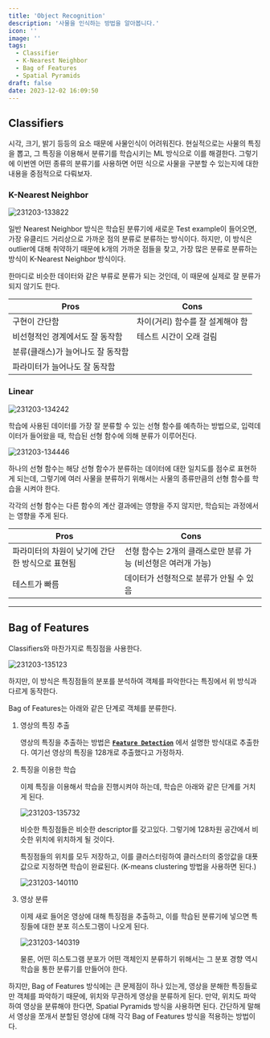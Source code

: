 ```yaml
---
title: 'Object Recognition'
description: '사물을 인식하는 방법을 알아봅니다.'
icon: ''
image: ''
tags:
  - Classifier
  - K-Nearest Neighbor
  - Bag of Features
  - Spatial Pyramids
draft: false
date: 2023-12-02 16:09:50
---
```


## Classifiers

시각, 크기, 밝기 등등의 요소 때문에 사물인식이 어려워진다.
현실적으로는 사물의 특징을 뽑고, 그 특징을 이용해서 분류기를 학습시키는 ML 방식으로 이를 해결한다.
그렇기에 이번엔 어떤 종류의 분류기를 사용하면 어떤 식으로 사물을 구분할 수 있는지에 대한 내용을 중점적으로 다뤄보자.

### K-Nearest Neighbor

![231203-133822](/posts/final_06/231203-133822.png)

일반 Nearest Neighbor 방식은 학습된 분류기에 새로운 Test example이 들어오면, 가장 유클리드 거리상으로 가까운 점의 분류로 분류하는 방식이다.
하지만, 이 방식은 outlier에 대해 취약하기 때문에 k개의 가까운 점들을 찾고, 가장 많은 분류로 분류하는 방식이 K-Nearest Neighbor 방식이다.

한마디로 비슷한 데이터와 같은 부류로 분류가 되는 것인데, 이 때문에 실제로 잘 분류가 되지 않기도 한다.

| Pros | Cons |
|---|---|
| 구현이 간단함 | 차이(거리) 함수를 잘 설계해야 함 |
| 비선형적인 경계에서도 잘 동작함 | 테스트 시간이 오래 걸림 |
| 분류(클래스)가 늘어나도 잘 동작함 ||
| 파라미터가 늘어나도 잘 동작함 ||

### Linear

![231203-134242](/posts/final_06/231203-134242.png)

학습에 사용된 데이터를 가장 잘 분류할 수 있는 선형 함수를 예측하는 방법으로, 입력데이터가 들어왔을 때, 학습된 선형 함수에 의해 분류가 이루어진다.

![231203-134446](/posts/final_06/231203-134446.png)

하나의 선형 함수는 해당 선형 함수가 분류하는 데이터에 대한 일치도를 점수로 표현하게 되는데,
그렇기에 여러 사물을 분류하기 위해서는 사물의 종류만큼의 선형 함수를 학습을 시켜야 한다.

각각의 선형 함수는 다른 함수의 계산 결과에는 영향을 주지 않지만, 학습되는 과정에서는 영향을 주게 된다.

| Pros | Cons |
|---|---|
| 파라미터의 차원이 낮기에 간단한 방식으로 표현됨 | 선형 함수는 2개의 클래스로만 분류 가능 (비선형은 여러개 가능) |
| 테스트가 빠름 | 데이터가 선형적으로 분류가 안될 수 있음 |

---

## Bag of Features

Classifiers와 마찬가지로 특징점을 사용한다.

![231203-135123](/posts/final_06/231203-135123.png)

하지만, 이 방식은 특징점들의 분포를 분석하여 객체를 파악한다는 특징에서 위 방식과 다르게 동작한다.

Bag of Features는 아래와 같은 단계로 객체를 분류한다.

1. 영상의 특징 추출

    영상의 특징을 추출하는 방법은 [**`Feature Detection`**](https://wjlee611.github.io/blog/univ_com-vision/final_03#sift-descriptor) 에서 설명한 방식대로 추출한다.
    여기선 영상의 특징을 128개로 추출했다고 가정하자.

2. 특징을 이용한 학습

    이제 특징을 이용해서 학습을 진행시켜야 하는데, 학습은 아래와 같은 단계를 거치게 된다.

    ![231203-135732](/posts/final_06/231203-135732.png)

    비슷한 특징점들은 비슷한 descriptor를 갖고있다.
    그렇기에 128차원 공간에서 비슷한 위치에 위치하게 될 것이다.

    특징점들의 위치를 모두 저장하고, 이를 클러스터링하여 클러스터의 중앙값을 대푯값으로 지정하면 학습이 완료된다.
    (K-means clustering 방법을 사용하면 된다.)

    ![231203-140110](/posts/final_06/231203-140110.png)

3. 영상 분류

    이제 새로 들어온 영상에 대해 특징점을 추출하고, 이를 학습된 분류기에 넣으면 특징들에 대한 분포 히스토그램이 나오게 된다.

    ![231203-140319](/posts/final_06/231203-140319.png)

    물론, 어떤 히스토그램 분포가 어떤 객체인지 분류하기 위해서는 그 분포 경향 역시 학습을 통한 분류기를 만들어야 한다.

하지만, Bag of Features 방식에는 큰 문제점이 하나 있는게, 영상을 분해한 특징들로만 객체를 파악하기 때문에, 위치와 무관하게 영상을 분류하게 된다.
만약, 위치도 파악하여 영상을 분류해야 한다면, Spatial Pyramids 방식을 사용하면 된다.
간단하게 말해서 영상을 쪼개서 분할된 영상에 대해 각각 Bag of Features 방식을 적용하는 방법이다.